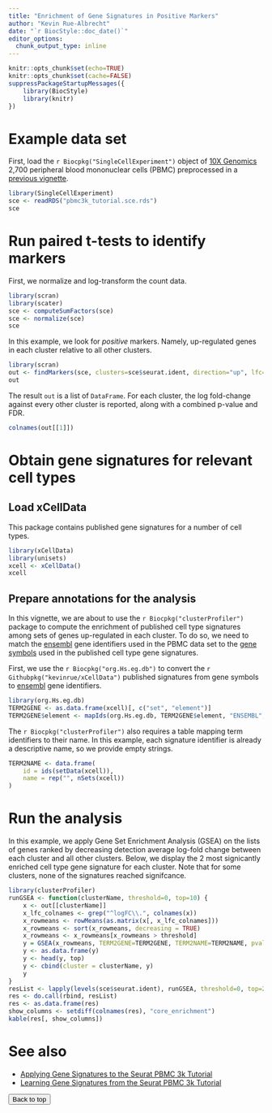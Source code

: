 ```yaml
---
title: "Enrichment of Gene Signatures in Positive Markers"
author: "Kevin Rue-Albrecht"
date: "`r BiocStyle::doc_date()`"
editor_options: 
  chunk_output_type: inline
---
```


```r
knitr::opts_chunk$set(echo=TRUE)
knitr::opts_chunk$set(cache=FALSE)
suppressPackageStartupMessages({
    library(BiocStyle)
    library(knitr)
})
```

# Example data set

First, load the `r Biocpkg("SingleCellExperiment")` object of [10X Genomics](www.10xgenomics.com) 2,700 peripheral blood mononuclear cells (PBMC) preprocessed in a [previous vignette](0-Seurat_PBMC3k_tutorial_TENxPBMCData.html).

```r
library(SingleCellExperiment)
sce <- readRDS("pbmc3k_tutorial.sce.rds")
sce
```

# Run paired t-tests to identify markers

First, we normalize and log-transform the count data.

```r
library(scran)
library(scater)
sce <- computeSumFactors(sce)
sce <- normalize(sce)
sce
```

In this example, we look for _positive_ markers.
Namely, up-regulated genes in each cluster relative to all other clusters.

```r
library(scran)
out <- findMarkers(sce, clusters=sce$seurat.ident, direction="up", lfc=1)
out
```

The result `out` is a list of `DataFrame`.
For each cluster, the log fold-change against every other cluster is reported, along with a combined p-value and FDR.

```r
colnames(out[[1]])
```

# Obtain gene signatures for relevant cell types

## Load xCellData

This package contains published gene signatures for a number of cell types.

```r
library(xCellData)
library(unisets)
xcell <- xCellData()
xcell
```

## Prepare annotations for the analysis

In this vignette, we are about to use the `r Biocpkg("clusterProfiler")` package to compute the enrichment of published cell type signatures among sets of genes up-regulated in each cluster.
To do so, we need to match the [ensembl](https://www.ensembl.org/index.html) gene identifiers used in the PBMC data set to the [gene symbols](https://www.genenames.org) used in the published cell type gene signatures.

First, we use the `r Biocpkg("org.Hs.eg.db")` to convert the `r Githubpkg("kevinrue/xCellData")` published signatures from gene symbols to [ensembl](https://www.ensembl.org/index.html) gene identifiers.

```r
library(org.Hs.eg.db)
TERM2GENE <- as.data.frame(xcell)[, c("set", "element")]
TERM2GENE$element <- mapIds(org.Hs.eg.db, TERM2GENE$element, "ENSEMBL", "SYMBOL")
```

The `r Biocpkg("clusterProfiler")` also requires a table mapping term identifiers to their name.
In this example, each signature identifier is already a descriptive name, so we provide empty strings.

```r
TERM2NAME <- data.frame(
    id = ids(setData(xcell)),
    name = rep("", nSets(xcell))
)
```

# Run the analysis

In this example, we apply Gene Set Enrichment Analysis (GSEA) on the lists of genes ranked by decreasing detection average log-fold change between each cluster and all other clusters.
Below, we display the 2 most signicantly enriched cell type gene signature for each cluster.
Note that for some clusters, none of the signatures reached signifcance.

```r
library(clusterProfiler)
runGSEA <- function(clusterName, threshold=0, top=10) {
    x <- out[[clusterName]]
    x_lfc_colnames <- grep("^logFC\\.", colnames(x))
    x_rowmeans <- rowMeans(as.matrix(x[, x_lfc_colnames]))
    x_rowmeans <- sort(x_rowmeans, decreasing = TRUE)
    x_rowmeans <- x_rowmeans[x_rowmeans > threshold]
    y = GSEA(x_rowmeans, TERM2GENE=TERM2GENE, TERM2NAME=TERM2NAME, pvalueCutoff=1, verbose = FALSE)
    y <- as.data.frame(y)
    y <- head(y, top)
    y <- cbind(cluster = clusterName, y)
    y
}
resList <- lapply(levels(sce$seurat.ident), runGSEA, threshold=0, top=2)
res <- do.call(rbind, resList)
res <- as.data.frame(res)
show_columns <- setdiff(colnames(res), "core_enrichment")
kable(res[, show_columns])
```

# See also

- [Applying Gene Signatures to the Seurat PBMC 3k Tutorial](1-proportion_signature.html)
- [Learning Gene Signatures from the Seurat PBMC 3k Tutorial](2-learn-signatures.html)

<button onclick="topFunction()" id="myBtn" title="Go to top">Back to top</button>
